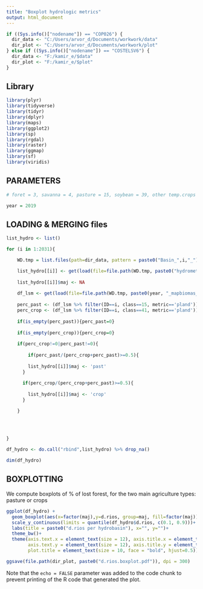 ---
title: "Boxplot hydrologic metrics"
output: html_document
---

```{r }

if ((Sys.info()["nodename"]) == "COP026") {
  dir_data <- "C:/Users/arvor_d/Documents/workwork/data"
  dir_plot <- "C:/Users/arvor_d/Documents/workwork/plot"
} else if ((Sys.info()["nodename"]) == "COSTELSV6") {
  dir_data <- "F:/kamir_e/$data"
  dir_plot <- "F:/kamir_e/$plot"
}

```

## Library

```{r }

library(plyr)
library(tidyverse)
library(tidyr)
library(dplyr)
library(maps)
library(ggplot2)
library(sp)
library(rgdal)
library(raster)
library(ggmap)
library(sf)
library(viridis)

```

## PARAMETERS

```{r }

# foret = 3, savanna = 4, pasture = 15, soybean = 39, other temp.crops = 41, per.crops = 36

year = 2019


```

## LOADING & MERGING files


```{r }

list_hydro <- list()

for (i in 1:2031){

    WD.tmp = list.files(path=dir_data, pattern = paste0("Basin_",i,"_"), full.names = TRUE)

    list_hydro[[i]] <- get(load(file=file.path(WD.tmp, paste0("hydrometric_",i,".RData"))))
    
    list_hydro[[i]]$maj <- NA
    
    df_lsm <- get(load(file=file.path(WD.tmp, paste0(year, "_mapbiomas_lsm",i,".RData")))) %>% mutate(annee=year)
    
    perc_past <- (df_lsm %>% filter(ID==i, class==15, metric=='pland'))$value
    perc_crop <- (df_lsm %>% filter(ID==i, class==41, metric=='pland'))$value 
    
    if(is_empty(perc_past)){perc_past=0}
    
    if(is_empty(perc_crop)){perc_crop=0}
    
    if(perc_crop!=0|perc_past!=0){
      
        if(perc_past/(perc_crop+perc_past)>=0.5){
        
        list_hydro[[i]]$maj <- 'past'
      }
    
      if(perc_crop/(perc_crop+perc_past)>=0.5){
        
        list_hydro[[i]]$maj <- 'crop'
      }

    }
  
    
    

}

df_hydro <- do.call("rbind",list_hydro) %>% drop_na()

dim(df_hydro)

```

## BOXPLOTTING

We compute boxplots of % of lost forest, for the two main agriculture types: pasture or crops

```{r }


ggplot(df_hydro) + 
  geom_boxplot(aes(x=factor(maj),y=d.rios, group=maj, fill=factor(maj)), show.legend = FALSE, alpha=0.2) +
  scale_y_continuous(limits = quantile(df_hydro$d.rios, c(0.1, 0.9)))+ 
  labs(title = paste0("d.rios per hydrobasin"), x="", y="")+ 
  theme_bw()+
  theme(axis.text.x = element_text(size = 12), axis.title.x = element_text(size = 10, vjust = 1.5, hjust=1),
        axis.text.y = element_text(size = 12), axis.title.y = element_text(size = 10, angle = 0, vjust=1.05),
        plot.title = element_text(size = 10, face = "bold", hjust=0.5))

ggsave(file.path(dir_plot, paste0("d.rios.boxplot.pdf")), dpi = 300)

```
Note that the `echo = FALSE` parameter was added to the code chunk to prevent printing of the R code that generated the plot.









